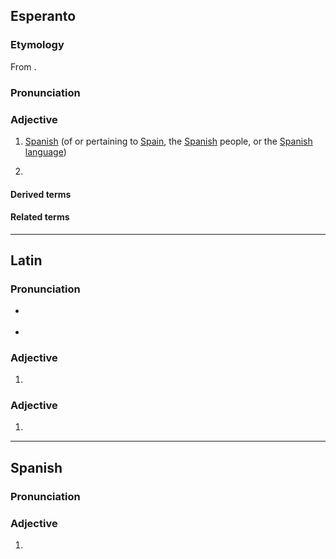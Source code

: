 ==Esperanto==

===Etymology===
From {{af|eo|hispano|t1=a Spaniard|-a}}.

===Pronunciation===
{{eo-IPA|a=LL-Q143 (epo)-Lepticed7-hispana.wav|hispan|a}}

===Adjective===
{{eo-head}}

# [[Spanish]] (of or pertaining to [[Spain]], the [[Spanish]] people, or the [[Spanish]] [[language]])
#: {{hyper|eo|eŭropa}}
# {{q|la hispana}} {{clipping of|eo|la hispana [[lingvo]]||the Spanish language}}

====Derived terms====
{{der3|eo
|{{l|eo|hispana lingvo|t=Spanish language}}
|{{l|eo|hispanlingvano}}, {{l|eo|hispanparolanto|t=a Spanish speaker, a [[hispanophone]]}}
|{{l|eo|hispanparola}}, {{l|eo|hispanparolanta|t=Spanish-speaking}}
}}

====Related terms====
{{rel2|eo
|{{l|eo|hispane|t=in Spanish}}
|{{l|eo|Hispanio|t=Spain}}
}}

{{eo GCSE|4}}
{{c|eo|Languages|Spain}}

----

==Latin==

===Pronunciation===
* {{q|hispāna}} {{la-IPA|hispāna}}
* {{q|hispānā}} {{la-IPA|hispānā}}

===Adjective===
{{la-adj-form|hispāna}}

# {{inflection of|la|hispānus||nom//voc|f|s|;|nom//acc//voc|n|p}}

===Adjective===
{{la-adj-form|hispānā}}

# {{inflection of|la|hispānus||abl|f|s}}

----

==Spanish==

===Pronunciation===
{{es-IPA}}

===Adjective===
{{head|es|adjective form|g=f}}

# {{adj form of|es|hispano||f|s}}